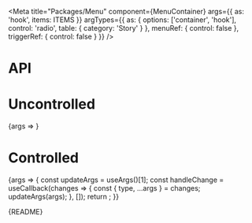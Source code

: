 
<Meta
  title="Packages/Menu"
  component={MenuContainer}
  args={{
    as: 'hook',
    items: ITEMS
  }}
  argTypes={{
    as: { options: ['container', 'hook'], control: 'radio', table: { category: 'Story' } },
    menuRef: { control: false },
    triggerRef: { control: false }
  }}
/>

# API

<ArgsTable />

# Uncontrolled

<Canvas>
  <Story
    name="Uncontrolled"
    argTypes={{
      isExpanded: { control: false },
      focusedValue: { control: false },
      selectedItems: { control: false }
    }}
  >
    {args => <MenuStory {...args} />}
  </Story>
</Canvas>

# Controlled

<Canvas>
  <Story
    name="Controlled"
    argTypes={{
      defaultFocusedValue: { control: false },
      defaultExpanded: { control: false },
      focusedValue: { control: { type: 'text' } }
    }}
    args={{
      isExpanded: false,
      focusedValue: 'plant-01',
      selectedItems: [{ value: 'Cherry', type: 'checkbox' }]
    }}
  >
    {args => {
      const updateArgs = useArgs()[1];
      const handleChange = useCallback(changes => {
        const { type, ...args } = changes;
        updateArgs(args);
      }, []);
      return <MenuStory {...args} onChange={handleChange} />;
    }}
  </Story>
</Canvas>

<Markdown>{README}</Markdown>
